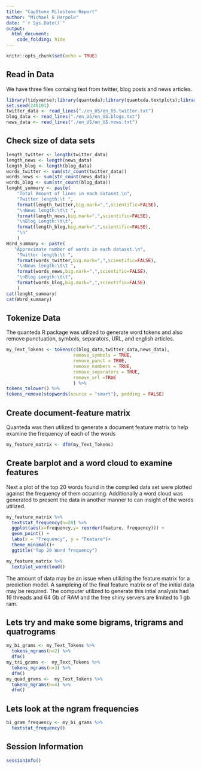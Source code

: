 ```yaml
---
title: "CapStone Milestone Report"
author: "Michael G Harpole"
date: "`r Sys.Date()`"
output: 
  html_document:
    code_folding: hide
---
```


```r
knitr::opts_chunk$set(echo = TRUE)
```

## Read in Data

We have three files containg text from twitter, blog posts and news articles.
```r
library(tidyverse);library(quanteda);library(quanteda.textplots);library(quanteda.textstats)
set.seed(240101)
twitter_data <- read_lines("./en_US/en_US.twitter.txt")
blog_data <- read_lines("./en_US/en_US.blogs.txt")
news_data <- read_lines("./en_US/en_US.news.txt")
```

## Check size of data sets
```r
length_twitter <- length(twitter_data)
length_news <- length(news_data)
length_blog <- length(blog_data)
words_twitter <- sum(str_count(twitter_data))
words_news <- sum(str_count(news_data))
words_blog <- sum(str_count(blog_data))
lenght_summary <- paste(
    "Total Amount of lines in each dataset.\n",
    "Twitter length:\t ",
    format(length_twitter,big.mark=",",scientific=FALSE),
    "\nNews length:\t\t ",
    format(length_news,big.mark=",",scientific=FALSE),
    "\nBlog Length:\t\t",
    format(length_blog,big.mark=",",scientific=FALSE),
    "\n"
    )
Word_summary <- paste(
   "Approximate number of words in each dataset.\n",
    "Twitter length:\t ",
    format(words_twitter,big.mark=",",scientific=FALSE),
    "\nNews length:\t\t ",
    format(words_news,big.mark=",",scientific=FALSE),
    "\nBlog Length:\t\t",
    format(words_blog,big.mark=",",scientific=FALSE)
    )
cat(lenght_summary)
cat(Word_summary)
```

## Tokenize Data

The quanteda R package was utilized to generate word tokens and also remove punctuation, symbols, separators, URL, and english articles.
```r
my_Text_Tokens <- tokens(c(blog_data,twitter_data,news_data),
                         remove_symbols = TRUE,
                         remove_punct = TRUE,
                         remove_numbers = TRUE,
                         remove_separators = TRUE,
                         remove_url =TRUE
                         ) %>%
tokens_tolower() %>%
tokens_remove(stopwords(source = "smart"), padding = FALSE)
```

## Create document-feature matrix

Quanteda was then utilized to generate a document feature matrix to help examine the frequency of each of the words
```r
my_feature_matrix <- dfm(my_Text_Tokens)
```

## Create barplot and a word cloud to examine features

Next a plot of the top 20 words found in the compiled data set were plotted against the frequency of them occurring. Additionally a word cloud was generated to present the data in another manner to can insight of the words utilized.
```r
my_feature_matrix %>% 
  textstat_frequency(n=20) %>% 
  ggplot(aes(x=frequency,y= reorder(feature, frequency))) +
  geom_point() +
  labs(x = "Frequency", y = "Feature")+
  theme_minimal()+
  ggtitle("Top 20 Word frequency")

my_feature_matrix %>% 
  textplot_wordcloud()
```

The amount of data may be an issue when utilizing the feature matrix for a prediction model. A sampleing of the final feature matrix or of the initial data may be required. The computer utilized to generate this intial analysis had 16 threads and 64 Gb of RAM and the free shiny servers are limited to 1 gb ram.


## Lets try and make some bigrams, trigrams and quatrograms
```r
my_bi_grams <- my_Text_Tokens %>% 
  tokens_ngrams(n=2) %>% 
  dfm()
my_tri_grams <-  my_Text_Tokens %>% 
  tokens_ngrams(n=3) %>% 
  dfm()
my_quad_grams <-  my_Text_Tokens %>% 
  tokens_ngrams(n=4) %>% 
  dfm()
```

## Lets look at the ngram frequencies
```r
bi_gram_frequency <- my_bi_grams %>% 
  textstat_frequency()

```



## Session Information
```r
sessionInfo()
```




